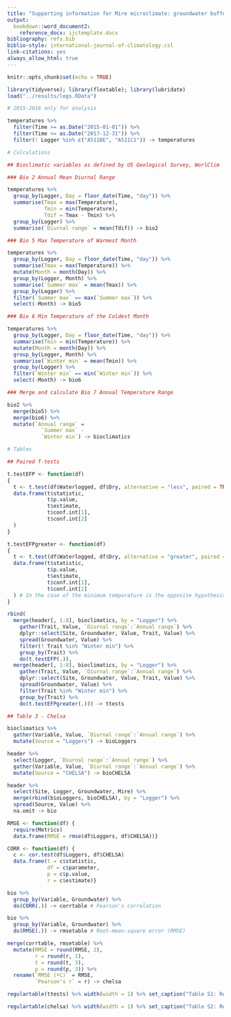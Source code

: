 ```yaml
---
title: "Supporting information for Mire microclimate: groundwater buffers temperature in waterlogged versus dry soils"
output: 
  bookdown::word_document2:
    reference_docx: ijctemplate.docx
bibliography: refs.bib
biblio-style: international-journal-of-climatology.csl
link-citations: yes
always_allow_html: true
---
```

  
```r
knitr::opts_chunk$set(echo = TRUE)
```

```r
library(tidyverse); library(flextable); library(lubridate)
load("../results/logs.RData")

# 2015-2016 only for analysis

temperatures %>%
  filter(Time >= as.Date("2015-01-01")) %>%
  filter(Time <= as.Date("2017-12-31")) %>%
  filter(! Logger %in% c("A511BE", "A511C1")) -> temperatures

# Calculations

## Bioclimatic variables as defined by US Geological Survey, WorlClim

### Bio 2 Annual Mean Diurnal Range

temperatures %>%
  group_by(Logger, Day = floor_date(Time, "day")) %>%
  summarise(Tmax = max(Temperature), 
            Tmin = min(Temperature),
            Tdif = Tmax - Tmin) %>%
  group_by(Logger) %>%
  summarise(`Diurnal range` = mean(Tdif)) -> bio2

### Bio 5 Max Temperature of Warmest Month

temperatures %>%
  group_by(Logger, Day = floor_date(Time, "day")) %>%
  summarise(Tmax = max(Temperature)) %>%
  mutate(Month = month(Day)) %>%
  group_by(Logger, Month) %>%
  summarise(`Summer max` = mean(Tmax)) %>%
  group_by(Logger) %>%
  filter(`Summer max` == max(`Summer max`)) %>%
  select(-Month) -> bio5

### Bio 6 Min Temperature of the Coldest Month

temperatures %>%
  group_by(Logger, Day = floor_date(Time, "day")) %>%
  summarise(Tmin = min(Temperature)) %>%
  mutate(Month = month(Day)) %>%
  group_by(Logger, Month) %>%
  summarise(`Winter min` = mean(Tmin)) %>%
  group_by(Logger) %>%
  filter(`Winter min` == min(`Winter min`)) %>%
  select(-Month) -> bio6

### Merge and calculate Bio 7 Annual Temperature Range

bio2 %>%
  merge(bio5) %>%
  merge(bio6) %>%
  mutate(`Annual range` = 
           `Summer max` -
           `Winter min`) -> bioclimatics

# Tables

## Paired T-tests

t.testEFP <- function(df) 
{
  t <- t.test(df$Waterlogged, df$Dry, alternative = "less", paired = TRUE)
  data.frame(t$statistic,
             t$p.value,
             t$estimate,
             t$conf.int[1],
             t$conf.int[2]
  )
}

t.testEFPgreater <- function(df) 
{
  t <- t.test(df$Waterlogged, df$Dry, alternative = "greater", paired = TRUE)
  data.frame(t$statistic,
             t$p.value,
             t$estimate,
             t$conf.int[1],
             t$conf.int[2]
  ) # In the case of the minimum temperature is the opposite hypothesis
}

rbind(
  merge(header[, 1:8], bioclimatics, by = "Logger") %>% 
    gather(Trait, Value, `Diurnal range`:`Annual range`) %>%
    dplyr::select(Site, Groundwater, Value, Trait, Value) %>%
    spread(Groundwater, Value) %>%
    filter(! Trait %in% "Winter min") %>%
    group_by(Trait) %>%
    do(t.testEFP(.)),
  merge(header[, 1:8], bioclimatics, by = "Logger") %>% 
    gather(Trait, Value, `Diurnal range`:`Annual range`) %>%
    dplyr::select(Site, Groundwater, Value, Trait, Value) %>%
    spread(Groundwater, Value) %>%
    filter(Trait %in% "Winter min") %>%
    group_by(Trait) %>%
    do(t.testEFPgreater(.))) -> ttests

## Table 3 - Chelsa

bioclimatics %>%
  gather(Variable, Value, `Diurnal range`:`Annual range`) %>%
  mutate(Source = "Loggers") -> bioLoggers

header %>%
  select(Logger, `Diurnal range`:`Annual range`) %>%
  gather(Variable, Value, `Diurnal range`:`Annual range`) %>%
  mutate(Source = "CHELSA") -> bioCHELSA

header %>%
  select(Site, Logger, Groundwater, Mire) %>%
  merge(rbind(bioLoggers, bioCHELSA), by = "Logger") %>%
  spread(Source, Value) %>%
  na.omit -> bio

RMSE <- function(df) {
  require(Metrics)
  data.frame(RMSE = rmse(df$Loggers, df$CHELSA))}

CORR <- function(df) {
  c <- cor.test(df$Loggers, df$CHELSA)
  data.frame(t = c$statistic,
             df = c$parameter,
             p = c$p.value,
             r = c$estimate)}

bio %>%
  group_by(Variable, Groundwater) %>%
  do(CORR(.)) -> corrtable # Pearson's correlation

bio %>%
  group_by(Variable, Groundwater) %>%
  do(RMSE(.)) -> rmsetable # Root-mean-square error (RMSE)

merge(corrtable, rmsetable) %>%
  mutate(RMSE = round(RMSE, 2),
         r = round(r, 2),
         t = round(t, 3),
         p = round(p, 3)) %>%
  rename(`RMSE (ºC)` = RMSE,
         `Pearson's r` = r) -> chelsa
```

```r
regulartable(ttests) %>% width(width = 1) %>% set_caption("Table S1: Results of the t-tests comparing the paired waterlogged-dry soil bioclimatic variables. Analysis performed with full-year, contemporaneous data series (2015-2017).")
```

```r
regulartable(chelsa) %>% width(width = 1) %>% set_caption("Table S2: Results of the linear models predicting the soil bioclimatic variables from the CHELSA air temperatures, per bioclimatic variable and groundwater situation. RMSE is the root-mean-square error, a measure of the accuracy of the predictions (lower values indicate higher accuracy). Analysis performed with full-year, contemporaneous data series (2015-2017).")
```